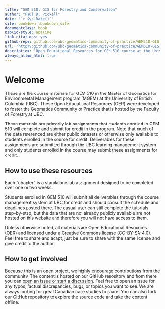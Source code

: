 ```yaml
--- 
title: "GEM 510: GIS for Forestry and Conservation"
author: "Paul D. Pickell"
date: "`r Sys.Date()`"
site: bookdown::bookdown_site
documentclass: book
biblio-style: apalike
link-citations: yes
github-repo: github.com/ubc-geomatics-community-of-practice/GEM510-GIS-for-Forestry-and-Conservation/book
url: 'https\:github.com/ubc-geomatics-community-of-practice/GEM510-GIS-for-Forestry-and-Conservation/book/'
description: "Open Educational Resources for GEM 510 course at the University of British Columbia"
always_allow_html: true
---
```


# Welcome {-}

These are the course materials for GEM 510 in the Master of Geomatics for Environmental Management program (MGEM) at the University of British Columbia (UBC). These Open Educational Resources (OER) were developed to foster the Geomatics Community of Practice that is hosted by the Faculty of Forestry at UBC. 

These materials are primarily lab assignments that students enrolled in GEM 510 will complete and submit for credit in the program. Note that much of the data referenced are either public datasets or otherwise only available to students enrolled in the course for credit. Deliverables for these assignments are submitted through the UBC learning management system and only students enrolled in the course may submit these assignments for credit.

## How to use these resources {.unnumbered}

Each "chapter" is a standalone lab assignment designed to be completed over one or two weeks.

Students enrolled in GEM 510 will submit all deliverables through the course management system at UBC for credit and should consult the schedule and deadlines posted there. The casual user can still complete the tutorials step-by-step, but the data that are not already publicly available are not hosted on this website and therefore you will not have access to them. 

Unless otherwise noted, all materials are Open Educational Resources (OER) and licensed under a Creative Commons license (CC-BY-SA-4.0). Feel free to share and adapt, just be sure to share with the same license and give credit to the author.

## How to get involved {.unnumbered}

Because this is an open project, we highly encourage contributions from the community. The content is hosted on our [GitHub repository](https://github.com/ubc-geomatics-community-of-practice/UFOR511-Geomatics-Principles-and-Applications) and from there you can [open an issue or start a discussion](https://github.com/ubc-geomatics-community-of-practice/UFOR511-Geomatics-Principles-and-Applications/issues/new). Feel free to open an issue for any typos, factual discrepancies, bugs, or topics you want to see. We are always looking for great Canadian case studies to share! You can also fork our GitHub repository to explore the source code and take the content offline.
